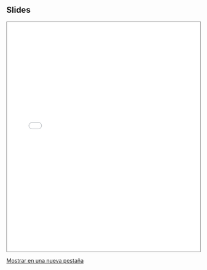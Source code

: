 :::{.column-page}
## Slides
```{=html}
<iframe class="slide-deck", style="width:100%;height:600px; border:1px solid gray;" src="slides_AA.html"></iframe>
```

[Mostrar en una nueva pestaña](slides_AA.html){target="_blank"}
:::


